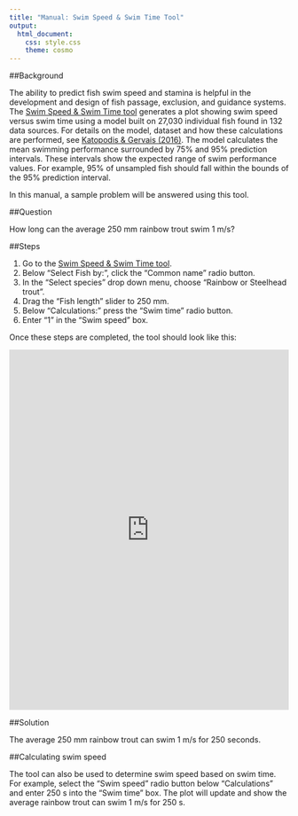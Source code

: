 ```yaml
---
title: "Manual: Swim Speed & Swim Time Tool"
output: 
  html_document:
    css: style.css
    theme: cosmo
---
```


<!-- Google Analytics Script -->
<script>
  (function(i,s,o,g,r,a,m){i['GoogleAnalyticsObject']=r;i[r]=i[r]||function(){
  (i[r].q=i[r].q||[]).push(arguments)},i[r].l=1*new Date();a=s.createElement(o),
  m=s.getElementsByTagName(o)[0];a.async=1;a.src=g;m.parentNode.insertBefore(a,m)
  })(window,document,'script','https://www.google-analytics.com/analytics.js','ga');

  ga('create', 'UA-88888600-1', 'auto');
  ga('send', 'pageview');

</script>

##Background

The ability to predict fish swim speed and stamina is helpful in the development and design of fish passage, exclusion, and guidance systems. The [Swim Speed &amp; Swim Time tool](http://www.fishprotectiontools.ca/speedtime.html) generates a plot showing swim speed versus swim time using a model built on 27,030 individual fish found in 132 data sources. For details on the model, dataset and how these calculations are performed, see [Katopodis &amp; Gervais (2016)](http://www.dfo-mpo.gc.ca/csas-sccs/Publications/ResDocs-DocRech/2016/2016_002-eng.pdf). The model calculates the mean swimming performance surrounded by 75% and 95% prediction intervals. These intervals show the expected range of swim performance values. For example, 95% of unsampled fish should fall within the bounds of the 95% prediction interval. 

In this manual, a sample problem will be answered using this tool.

##Question

How long can the average 250 mm rainbow trout swim 1 m/s?

##Steps


1. Go to the [Swim Speed &amp; Swim Time tool](http://www.fishprotectiontools.ca/speedtime.html).
2. Below "Select Fish by:", click the "Common name" radio button.
3. In the "Select species" drop down menu, choose "Rainbow or Steelhead trout".
4. Drag the "Fish length" slider to 250 mm.
5. Below "Calculations:" press the "Swim time" radio button.
6. Enter "1" in the "Swim speed" box.

Once these steps are completed, the tool should look like this:


<iframe src=http://www.fishprotectiontools.ca/speedtime/?_inputs_&Calculate=%222%22&CName=%22Rainbow%20or%20Steelhead%20trout%22&Group=%22Salmon%20%26%20Walleye%22&l=250&Selecter=%221%22&SName=%22Salvelinus%20fontinalis%22&SS=%221%22&SSEst=true&ST=%22600%22&STEst=true" width="100%" height="650px" style="border:none"></iframe>

##Solution

The average 250 mm rainbow trout can swim 1 m/s for 250 seconds. 

##Calculating swim speed

The tool can also be used to determine swim speed based on swim time. For example, select the "Swim speed" radio button below "Calculations" and enter 250 s into the "Swim time" box. The plot will update and show the average rainbow trout can swim 1 m/s for 250 s. 
